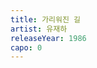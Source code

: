 ```yaml
---
title: 가리워진 길
artist: 유재하
releaseYear: 1986
capo: 0
---
```


<ScoreWrapper>
  <ScorePhrase
    phrase={{
      chordList: [
        { name: 'Cadd9', position: 0 },
        { name: 'Gadd9/B', position: 2 },
        { name: 'A7', position: 4 },
        { name: 'D7', position: 6 },
        { name: 'G', position: 8 },
        { name: 'GM7', position: 16 },
      ],
    }}
  />
  <ScorePhrase
    phrase={{
      chordList: [
        { name: 'Bm7', position: 0 },
        { name: 'E7[9', position: 4 },
        { name: 'Am', position: 8 },
        { name: 'D7sus4', position: 12 },
        { name: 'G', position: 16 },
        { name: 'Gsus4', position: 20 },
      ],
    }}
  />
  <ScorePhrase
    phrase={{
      lyrics: ' 보일 듯 말 듯 가물거리는',
      chordList: [
        { name: 'G', position: 0 },
        { name: 'Am7', position: 6 },
        { name: 'G/B', position: 11 },
        { name: 'B7', position: 15 },
      ],
    }}
  />
  <ScorePhrase
    phrase={{
      lyrics: ' 안개속에 쌓인 길',
      chordList: [
        { name: 'Em7', position: 0 },
        { name: 'D', position: 3 },
        { name: 'Am7', position: 7 },
        { name: 'D7', position: 9 },
      ],
    }}
  />
  <ScorePhrase
    phrase={{
      lyrics: ' 잡힐 듯 말 듯 멀어져 가는',
      chordList: [
        { name: 'G', position: 0 },
        { name: 'Am7', position: 6 },
        { name: 'G/B', position: 11 },
        { name: 'B7', position: 16 },
      ],
    }}
  />
  <ScorePhrase
    phrase={{
      lyrics: ' 무지개와 같은 길',
      chordList: [
        { name: 'Em7', position: 0 },
        { name: 'D', position: 3 },
        { name: 'Am7', position: 7 },
        { name: 'D7', position: 9 },
      ],
    }}
  />
  <ScorePhrase
    phrase={{
      lyrics: '그 어디에서 날 기다리는지',
      chordList: [
        { name: 'C', position: 0 },
        { name: 'G/B', position: 6 },
        { name: 'Am7', position: 9 },
        { name: 'G', position: 13 },
      ],
    }}
  />
  <ScorePhrase
    phrase={{
      lyrics: '둘러 보아도 찾을 수 없네',
      chordList: [
        { name: 'C', position: 0 },
        { name: 'G/B', position: 6 },
        { name: 'Am7', position: 8 },
        { name: 'D7', position: 12 },
      ],
    }}
  />
  <ScorePhrase
    phrase={{
      lyrics: '그대여 힘이 돼 주 - 오 - ',
      chordList: [
        { name: 'G', position: 0 },
        { name: 'Em7', position: 9 },
        { name: 'E7', position: 13 },
      ],
    }}
  />
  <ScorePhrase
    phrase={{
      lyrics: '나에게 주어진 길 찾을 수 있도록',
      chordList: [
        { name: 'Am7', position: 0 },
        { name: 'D7', position: 10 },
      ],
    }}
  />
  <ScorePhrase
    phrase={{
      lyrics: '그대여 길을 터 주 - 오 - ',
      chordList: [
        { name: 'G', position: 0 },
        { name: 'Em7', position: 9 },
        { name: 'E7', position: 13 },
      ],
    }}
  />
  <ScorePhrase
    phrase={{
      lyrics: '가리워진 나의 길',
      chordList: [
        { name: 'Am7', position: 0 },
        { name: 'D7', position: 5 },
        { name: 'C', position: 8 },
        { name: 'Gadd9/B', position: 10 },
        { name: 'A7', position: 12 },
        { name: 'D7', position: 14 },
        { name: 'G', position: 16 },
      ],
    }}
  />
  <ScorePhrase
    phrase={{
      lyrics: ' 이리로 가나 저리로 갈까',
      chordList: [
        { name: 'G', position: 0 },
        { name: 'Am7', position: 5 },
        { name: 'G/B', position: 9 },
        { name: 'B7', position: 14 },
      ],
    }}
  />
  <ScorePhrase
    phrase={{
      lyrics: ' 아득하기만 한 데',
      chordList: [
        { name: 'Em7', position: 0 },
        { name: 'D', position: 3 },
        { name: 'Am7', position: 7 },
        { name: 'D7', position: 9 },
      ],
    }}
  />
  <ScorePhrase
    phrase={{
      lyrics: ' 이끌려 가듯 떠나는 이는',
      chordList: [
        { name: 'G', position: 0 },
        { name: 'Am7', position: 5 },
        { name: 'G/B', position: 9 },
        { name: 'B7', position: 14 },
      ],
    }}
  />
  <ScorePhrase
    phrase={{
      lyrics: ' 제 갈 길을 찾았 나',
      chordList: [
        { name: 'Em7', position: 0 },
        { name: 'D', position: 5 },
        { name: 'Am7', position: 9 },
        { name: 'D7', position: 11 },
      ],
    }}
  />
  <ScorePhrase
    phrase={{
      lyrics: '손을 흔들며 떠나보낸 뒤',
      chordList: [
        { name: 'C', position: 0 },
        { name: 'G/B', position: 5 },
        { name: 'Am7', position: 7 },
        { name: 'G', position: 12 },
      ],
    }}
  />
  <ScorePhrase
    phrase={{
      lyrics: '외로움만이 나를 감쌀 때',
      chordList: [
        { name: 'C', position: 0 },
        { name: 'G/B', position: 5 },
        { name: 'Am7', position: 7 },
        { name: 'D7', position: 10 },
      ],
    }}
  />
  <ScorePhrase
    phrase={{
      lyrics: '그대여 힘이 돼 주 - 오 - ',
      chordList: [
        { name: 'G', position: 0 },
        { name: 'Em7', position: 9 },
        { name: 'E7', position: 13 },
      ],
    }}
  />
  <ScorePhrase
    phrase={{
      lyrics: '나에게 주어진 길 찾을 수 있도록',
      chordList: [
        { name: 'Am7', position: 0 },
        { name: 'D7', position: 10 },
      ],
    }}
  />
  <ScorePhrase
    phrase={{
      lyrics: '그대여 길을 터 주 - 오 - ',
      chordList: [
        { name: 'G', position: 0 },
        { name: 'Em7', position: 9 },
        { name: 'E7', position: 13 },
      ],
    }}
  />
  <ScorePhrase
    phrase={{
      lyrics: '가리워진 나의 길',
      chordList: [
        { name: 'Am7', position: 0 },
        { name: 'D7', position: 5 },
        { name: 'C', position: 8 },
        { name: 'Gadd9/B', position: 10 },
        { name: 'A7', position: 12 },
        { name: 'D7', position: 14 },
        { name: 'G', position: 16 },
      ],
    }}
  />
</ScoreWrapper>
